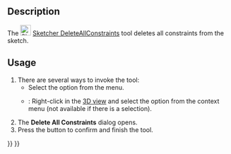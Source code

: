 <languages/>

{{Docnav
|[[Sketcher_DeleteAllGeometry|Delete all geometry]]
|[[Sketcher_BSplineConvertToNURBS|Convert geometry to B-spline]]
|[[Sketcher_Workbench|Sketcher]]
|IconL=Sketcher_DeleteAllGeometry.svg
|IconR=Sketcher_BSplineConvertToNURBS.svg
|IconC=Workbench_Sketcher.svg
}}

{{GuiCommand
|Name=Sketcher DeleteAllConstraints
|MenuLocation=Sketch → Sketcher tools → Delete all constraints
|Workbenches=[[Sketcher_Workbench|Sketcher]]
|Version=0.18
|SeeAlso=[[Sketcher_DeleteAllGeometry|Sketcher DeleteAllGeometry]]
}}

==Description==

The [[Image:Sketcher_DeleteAllConstraints.svg|24px]] [[Sketcher_DeleteAllConstraints|Sketcher DeleteAllConstraints]] tool deletes all constraints from the sketch.

==Usage==

# There are several ways to invoke the tool:
#* Select the {{MenuCommand|Sketch → Sketcher tools → [[Image:Sketcher_DeleteAllConstraints.svg|16px]] Delete all constraints}} option from the menu.
#* {{Version|1.0}}: Right-click in the [[3D_view|3D view]] and select the {{MenuCommand|[[Image:Sketcher_DeleteAllConstraints.svg|16px]] Delete all constraints}} option from the context menu (not available if there is a selection).
# The '''Delete All Constraints''' dialog opens.
# Press the {{Button|Yes}} button to confirm and finish the tool.


{{Docnav
|[[Sketcher_DeleteAllGeometry|Delete all geometry]]
|[[Sketcher_BSplineConvertToNURBS|Convert geometry to B-spline]]
|[[Sketcher_Workbench|Sketcher]]
|IconL=Sketcher_DeleteAllGeometry.svg
|IconR=Sketcher_BSplineConvertToNURBS.svg
|IconC=Workbench_Sketcher.svg
}}

{{Sketcher_Tools_navi{{#translation:}}}}
{{Userdocnavi{{#translation:}}}}